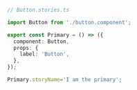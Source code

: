 ```ts
// Button.stories.ts

import Button from './button.component';

export const Primary = () => ({
  component: Button,
  props: {
    label: 'Button',
  },
});

Primary.storyName='I am the primary';
```